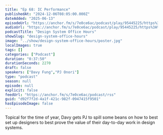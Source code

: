 ```yaml
---
title: "Ep 68: IC Performance"
publishedAt: "2024-12-06T08:05:00.000Z"
dateAdded: "2025-06-13"
episodeUrl: "https://anchor.fm/s/7e0ce6ac/podcast/play/95445225/https%3A%2F%2Fd3ctxlq1ktw2nl.cloudfront.net%2Fstaging%2F2024-11-6%2F3972d20f-6918-2401-c8e0-7b5b7574973e.mp3"
audioUrl: "https://anchor.fm/s/7e0ce6ac/podcast/play/95445225/https%3A%2F%2Fd3ctxlq1ktw2nl.cloudfront.net%2Fstaging%2F2024-11-6%2F3972d20f-6918-2401-c8e0-7b5b7574973e.mp3"
podcastTitle: "Design System Office Hours"
showSlug: "design-system-office-hours"
image: "../show/design-system-office-hours/poster.jpg"
localImages: true
tags: []
categories: ["Podcast"]
duration: "0:37:50"
durationSeconds: 2270
draft: false
speakers: ["Davy Fung","PJ Onori"]
type: "podcast"
season: null
episode: null
explicit: false
feedUrl: "https://anchor.fm/s/7e0ce6ac/podcast/rss"
guid: "d92f7f2d-4a1f-421c-982f-0947415f9501"
hasEpisodeImage: false
---
```

Topical for the time of year, Davy gets PJ to spill some beans on how to best set up designers to best prove the value of their day-to-day work in design systems.
